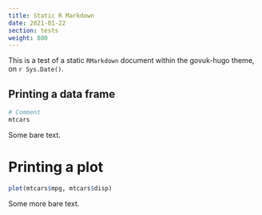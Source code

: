 ```yaml
---
title: Static R Markdown
date: 2021-01-22
section: tests
weight: 800
---
```


This is a test of a static `RMarkdown` document within the govuk-hugo theme, on `r Sys.Date()`.

## Printing a data frame

```r
# Comment
mtcars
```

Some bare text.

# Printing a plot

```r
plot(mtcars$mpg, mtcars$disp)
```

Some more bare text.
